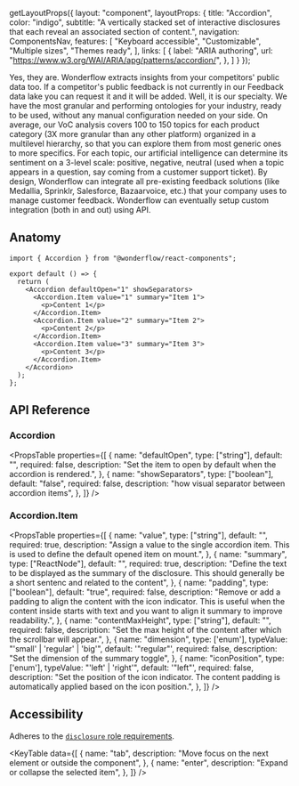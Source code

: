
  getLayoutProps({
    layout: "component",
    layoutProps: {
      title: "Accordion",
      color: "indigo",
      subtitle: "A vertically stacked set of interactive disclosures that each reveal an associated section of content.",
      navigation: ComponentsNav,
      features: [
        "Keyboard accessible",
        "Customizable",
        "Multiple sizes",
        "Themes ready",
      ],
      links: [
        {
          label: "ARIA authoring",
          url: "https://www.w3.org/WAI/ARIA/apg/patterns/accordion/",
        },
      ]
    }
  });

<LiveArea>
  <Accordion showSeparators style={{width: '100%'}}>
    <AccordionItem value="1" summary="Are competitor reviews included?">
      <Text size={16}>
        Yes, they are. Wonderflow extracts insights from your competitors' public data too. If a competitor's public feedback is not currently in our Feedback data lake you can request it and it will be added.
      </Text>
    </AccordionItem>
    <AccordionItem value="2" summary="What is so special about your NLP analysis?">
      <Text size={16}>
        Well, it is our specialty. We have the most granular and performing ontologies for your industry, ready to be used, without any manual configuration needed on your side. On average, our VoC analysis covers 100 to 150 topics for each product category (3X more granular than any other platform) organized in a multilevel hierarchy, so that you can explore them from most generic ones to more specifics. For each topic, our artificial intelligence can determine its sentiment on a 3-level scale: positive, negative, neutral (used when a topic appears in a question, say coming from a customer support ticket).
      </Text>
    </AccordionItem>
    <AccordionItem value="3" summary="Does Wonderflow integrate with other solutions?">
      <Text size={16}>
        By design, Wonderflow can integrate all pre-existing feedback solutions (like Medallia, Sprinklr, Salesforce, Bazaarvoice, etc.) that your company uses to manage customer feedback. Wonderflow can eventually setup custom integration (both in and out) using API.
      </Text>
    </AccordionItem>
  </Accordion>
</LiveArea>


## Anatomy

```tsx lines="1,4-15"
import { Accordion } from "@wonderflow/react-components";

export default () => {
  return (
    <Accordion defaultOpen="1" showSeparators>
      <Accordion.Item value="1" summary="Item 1">
        <p>Content 1</p>
      </Accordion.Item>
      <Accordion.Item value="2" summary="Item 2">
        <p>Content 2</p>
      </Accordion.Item>
      <Accordion.Item value="3" summary="Item 3">
        <p>Content 3</p>
      </Accordion.Item>
    </Accordion>
  );
};
```

## API Reference

### Accordion

<PropsTable
  properties={[
    {
      name: "defaultOpen",
      type: ["string"],
      default: "",
      required: false,
      description: "Set the item to open by default when the accordion is rendered.",
    },
    {
      name: "showSeparators",
      type: ["boolean"],
      default: "false",
      required: false,
      description: "how visual separator between accordion items",
    },
  ]}
/>

### Accordion.Item

<PropsTable
  properties={[
    {
      name: "value",
      type: ["string"],
      default: "",
      required: true,
      description: "Assign a value to the single accordion item. This is used to define the default opened item on mount.",
    },
{
      name: "summary",
      type: ["ReactNode"],
      default: "",
      required: true,
      description: "Define the text to be displayed as the summary of the disclosure. This should generally be a short sentenc and related to the content",
    },
    {
      name: "padding",
      type: ["boolean"],
      default: "true",
      required: false,
      description: "Remove or add a padding to align the content with the icon indicator. This is useful when the content inside starts with text and you want to align it summary to improve readability.",
    },
    {
      name: "contentMaxHeight",
      type: ["string"],
      default: "",
      required: false,
      description: "Set the max height of the content after which the scrollbar will appear.",
    },
    {
      name: "dimension",
      type: ['enum'],
      typeValue: "'small' | 'regular' | 'big'",
      default: '"regular"',
      required: false,
      description: "Set the dimension of the summary toggle",
    },
    {
      name: "iconPosition",
      type: ['enum'],
      typeValue: "'left' | 'right'",
      default: '"left"',
      required: false,
      description: "Set the position of the icon indicator. The content padding is automatically applied based on the icon position.",
    },
  ]}
/>

## Accessibility

Adheres to the [`disclosure` role requirements](https://www.w3.org/TR/wai-aria-practices-1.2/#disclosure).

<KeyTable
  data={[
    {
      name: "tab",
      description: "Move focus on the next element or outside the component",
    },
    {
      name: "enter",
      description: "Expand or collapse the selected item",
    },
  ]}
/>
